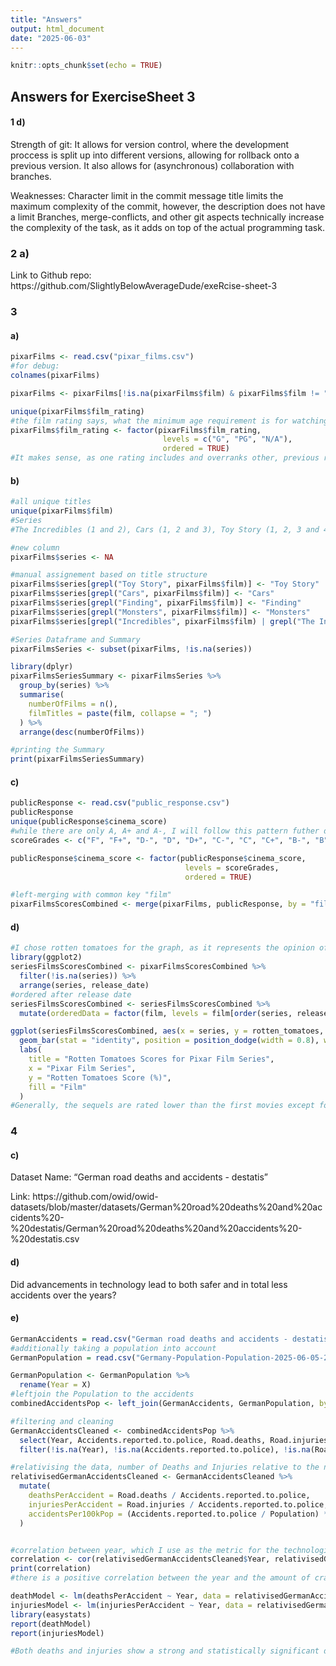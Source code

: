 ```yaml
---
title: "Answers"
output: html_document
date: "2025-06-03"
---
```


```r
knitr::opts_chunk$set(echo = TRUE)
```

## Answers for ExerciseSheet 3

#### 1 d)
Strength of git:
It allows for version control, where the development proccess is split up into different versions, allowing for rollback onto a previous version.
It also allows for (asynchronous) collaboration with branches.

Weaknesses:
Character limit in the commit message title limits the maximum complexity of the commit, however, the description does not have a limit
Branches, merge-conflicts, and other git aspects technically increase the complexity of the task, as it adds on top of the actual programming task.

### 2 a)
Link to Github repo: https://github.com/SlightlyBelowAverageDude/exeRcise-sheet-3

### 3
#### a)
```r
pixarFilms <- read.csv("pixar_films.csv")
#for debug:
colnames(pixarFilms)

pixarFilms <- pixarFilms[!is.na(pixarFilms$film) & pixarFilms$film != "", ]

unique(pixarFilms$film_rating)
#the film rating says, what the minimum age requirement is for watching the movie
pixarFilms$film_rating <- factor(pixarFilms$film_rating,
                                  levels = c("G", "PG", "N/A"),
                                  ordered = TRUE)
#It makes sense, as one rating includes and overranks other, previous ratings.
```

#### b)
```r
#all unique titles
unique(pixarFilms$film)
#Series
#The Incredibles (1 and 2), Cars (1, 2 and 3), Toy Story (1, 2, 3 and 4), potentially also "Monsters, Inc." and "Monsters University", but unsure if they count. The same issue is with "Finding Nemo" and "Funding Dory", and also with "Lightyear" and the Toy Story Series, but that one I will ignore due to the radical difference.

#new column
pixarFilms$series <- NA

#manual assignement based on title structure
pixarFilms$series[grepl("Toy Story", pixarFilms$film)] <- "Toy Story"
pixarFilms$series[grepl("Cars", pixarFilms$film)] <- "Cars"
pixarFilms$series[grepl("Finding", pixarFilms$film)] <- "Finding"
pixarFilms$series[grepl("Monsters", pixarFilms$film)] <- "Monsters"
pixarFilms$series[grepl("Incredibles", pixarFilms$film) | grepl("The Incredibles", pixarFilms$film)] <- "The Incredibles"

#Series Dataframe and Summary
pixarFilmsSeries <- subset(pixarFilms, !is.na(series))

library(dplyr)
pixarFilmsSeriesSummary <- pixarFilmsSeries %>%
  group_by(series) %>%
  summarise(
    numberOfFilms = n(),
    filmTitles = paste(film, collapse = "; ")
  ) %>%
  arrange(desc(numberOfFilms))

#printing the Summary
print(pixarFilmsSeriesSummary)
```
#### c)
```r
publicResponse <- read.csv("public_response.csv")
publicResponse
unique(publicResponse$cinema_score)
#while there are only A, A+ and A-, I will follow this pattern futher down for consistency
scoreGrades <- c("F", "F+", "D-", "D", "D+", "C-", "C", "C+", "B-", "B", "B+", "A-", "A", "A+")

publicResponse$cinema_score <- factor(publicResponse$cinema_score,
                                       levels = scoreGrades,
                                       ordered = TRUE)

#left-merging with common key "film"
pixarFilmsScoresCombined <- merge(pixarFilms, publicResponse, by = "film", all.x = TRUE)

```

#### d)
```r
#I chose rotten tomatoes for the graph, as it represents the opinion of the general audience, especially more so than cinema_score or critics_choice
library(ggplot2)
seriesFilmsScoresCombined <- pixarFilmsScoresCombined %>%
  filter(!is.na(series)) %>%
  arrange(series, release_date)
#ordered after release date
seriesFilmsScoresCombined <- seriesFilmsScoresCombined %>%
  mutate(orderedData = factor(film, levels = film[order(series, release_date)]))

ggplot(seriesFilmsScoresCombined, aes(x = series, y = rotten_tomatoes, fill = orderedData)) +
  geom_bar(stat = "identity", position = position_dodge(width = 0.8), width = 0.8) +
  labs(
    title = "Rotten Tomatoes Scores for Pixar Film Series",
    x = "Pixar Film Series",
    y = "Rotten Tomatoes Score (%)",
    fill = "Film"
  )
#Generally, the sequels are rated lower than the first movies except for one clear outlier: Cars 2, which is rated significantly lower than its sequel.
```

### 4
#### c)
Dataset Name: "German road deaths and accidents - destatis"

Link: https://github.com/owid/owid-datasets/blob/master/datasets/German%20road%20deaths%20and%20accidents%20-%20destatis/German%20road%20deaths%20and%20accidents%20-%20destatis.csv

#### d)
Did advancements in technology lead to both safer and in total less accidents over the years?

#### e)
```r
GermanAccidents = read.csv("German road deaths and accidents - destatis.csv")
#additionally taking a population into account
GermanPopulation = read.csv("Germany-Population-Population-2025-06-05-20-14.csv", sep = ";")

GermanPopulation <- GermanPopulation %>%
  rename(Year = X)
#leftjoin the Population to the accidents
combinedAccidentsPop <- left_join(GermanAccidents, GermanPopulation, by = "Year")

#filtering and cleaning
GermanAccidentsCleaned <- combinedAccidentsPop %>%
  select(Year, Accidents.reported.to.police, Road.deaths, Road.injuries, Population) %>%
  filter(!is.na(Year), !is.na(Accidents.reported.to.police), !is.na(Road.deaths), !is.na(Road.injuries), !is.na(Population))

#relativising the data, number of Deaths and Injuries relative to the number of accidents, and the number of accidents relativised to population that year
relativisedGermanAccidentsCleaned <- GermanAccidentsCleaned %>%
  mutate(
    deathsPerAccident = Road.deaths / Accidents.reported.to.police,
    injuriesPerAccident = Road.injuries / Accidents.reported.to.police,
    accidentsPer100kPop = (Accidents.reported.to.police / Population) * 100000
  )


#correlation between year, which I use as the metric for the technological level, and the amount of crashes per 100k Pop.
correlation <- cor(relativisedGermanAccidentsCleaned$Year, relativisedGermanAccidentsCleaned$accidentsPer100kPop)
print(correlation)
#there is a positive correlation between the year and the amount of crashes per 100k Pop, but that could be attributed to the higher amount of road vehicles on the road, and the relative affordability/accessibility of cars

deathModel <- lm(deathsPerAccident ~ Year, data = relativisedGermanAccidentsCleaned)
injuriesModel <- lm(injuriesPerAccident ~ Year, data = relativisedGermanAccidentsCleaned)
library(easystats)
report(deathModel)
report(injuriesModel)

#Both deaths and injuries show a strong and statistically significant decline over time, with more than 88% of the variance explained by the year. This trend supports the hypothesis, that the technological advancements (and improvements to the overall system, such as better medical treatments) make traffic accidents progressively less deadly and less prone to injuries over the past decades in Germany.
```


